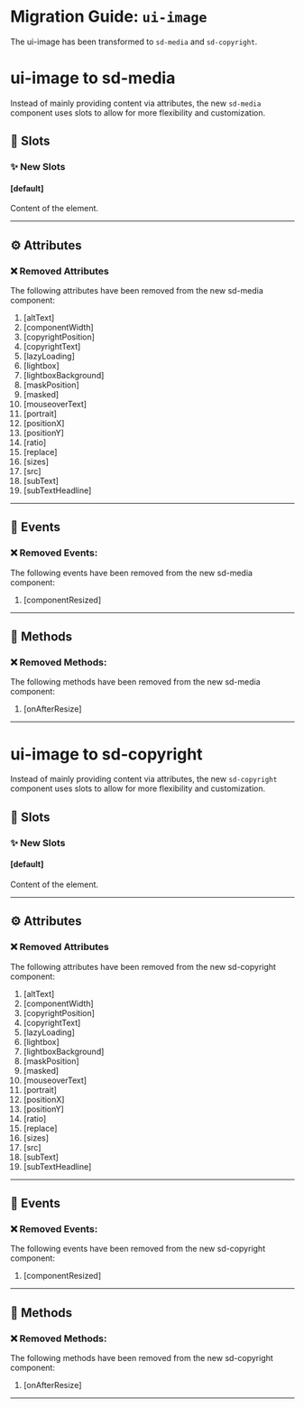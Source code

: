 # Migration Guide: `ui-image`

The ui-image has been transformed to `sd-media` and `sd-copyright`.

# ui-image to sd-media

Instead of mainly providing content via attributes, the new `sd-media` component uses slots to allow for more flexibility and customization.

## 💾 Slots

### ✨ New Slots

#### [default]

Content of the element.

<hr />

## ⚙️ Attributes

### ❌ Removed Attributes

The following attributes have been removed from the new sd-media component:

1. [altText]
2. [componentWidth]
3. [copyrightPosition]
4. [copyrightText]
5. [lazyLoading]
6. [lightbox]
7. [lightboxBackground]
8. [maskPosition]
9. [masked]
10. [mouseoverText]
11. [portrait]
12. [positionX]
13. [positionY]
14. [ratio]
15. [replace]
16. [sizes]
17. [src]
18. [subText]
19. [subTextHeadline]

<hr />

## 🥳 Events

### ❌ Removed Events:

The following events have been removed from the new sd-media component:

1. [componentResized]

<hr />

## 🧪 Methods

### ❌ Removed Methods:

The following methods have been removed from the new sd-media component:

1. [onAfterResize]

<hr />

# ui-image to sd-copyright

Instead of mainly providing content via attributes, the new `sd-copyright` component uses slots to allow for more flexibility and customization.

## 💾 Slots

### ✨ New Slots

#### [default]

Content of the element.

<hr />

## ⚙️ Attributes

### ❌ Removed Attributes

The following attributes have been removed from the new sd-copyright component:

1. [altText]
2. [componentWidth]
3. [copyrightPosition]
4. [copyrightText]
5. [lazyLoading]
6. [lightbox]
7. [lightboxBackground]
8. [maskPosition]
9. [masked]
10. [mouseoverText]
11. [portrait]
12. [positionX]
13. [positionY]
14. [ratio]
15. [replace]
16. [sizes]
17. [src]
18. [subText]
19. [subTextHeadline]

<hr />

## 🥳 Events

### ❌ Removed Events:

The following events have been removed from the new sd-copyright component:

1. [componentResized]

<hr />

## 🧪 Methods

### ❌ Removed Methods:

The following methods have been removed from the new sd-copyright component:

1. [onAfterResize]

<hr />
